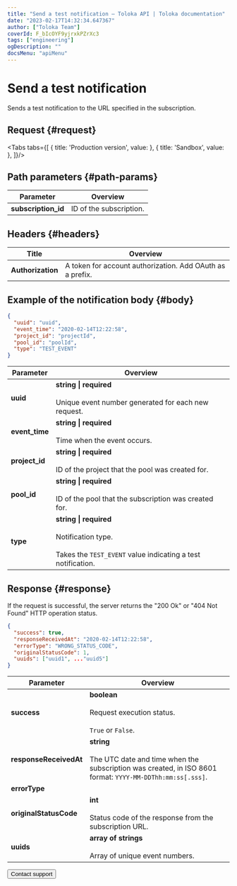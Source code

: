 ```yaml
---
title: "Send a test notification — Toloka API | Toloka documentation"
date: "2023-02-17T14:32:34.647367"
author: ["Toloka Team"]
coverId: F_bIcOYF9yjrxkPZrXc3
tags: ["engineering"]
ogDescription: ""
docsMenu: "apiMenu"
---
```



# Send a test notification

<Announce/>

Sends a test notification to the URL specified in the subscription.

## Request {#request}

<Tabs tabs={[
  { title: 'Production version', value: <PostWebhookSubscriptionsList1/> },
  { title: 'Sandbox', value: <PostWebhookSubscriptionsList2/> },
]}/>

## Path parameters {#path-params}

Parameter | Overview
----- | -----
**subscription_id** | ID of the subscription.

## Headers {#headers}

Title | Overview
----- | -----
**Authorization** | A token for account authorization. Add OAuth as a prefix.

## Example of the notification body {#body}

```json
{
  "uuid": "uuid",
  "event_time": "2020-02-14T12:22:58",
  "project_id": "projectId",
  "pool_id": "poolId",
  "type": "TEST_EVENT"
}
```

Parameter | Overview
----- | -----
**uuid** | **string \| required**<br/><br/>Unique event number generated for each new request.
**event_time** | **string \| required**<br/><br/>Time when the event occurs.
**project_id** | **string \| required**<br/><br/>ID of the project that the pool was created for.
**pool_id** | **string \| required**<br/><br/>ID of the pool that the subscription was created for.
**type** | **string \| required**<br/><br/>Notification type.<br/><br/>Takes the `TEST_EVENT` value indicating a test notification.

## Response {#response}

If the request is successful, the server returns the "200 Ok" or "404 Not Found" HTTP operation status.

```json
{
  "success": true,
  "responseReceivedAt": "2020-02-14T12:22:58",
  "errorType": "WRONG_STATUS_CODE",
  "originalStatusCode": 1,
  "uuids": ["uuid1", ..."uuid5"]
}
```

Parameter | Overview
----- | -----
**success** | **boolean**<br/><br/>Request execution status.<br/><br/>`True` or `False`.
**responseReceivedAt** | **string**<br/><br/>The UTC date and time when the subscription was created, in ISO 8601 format: `YYYY-MM-DDThh:mm:ss[.sss]`.
**errorType** | <PostWebhookSubscriptionsTable1/>
**originalStatusCode** | **int**<br/><br/>Status code of the response from the subscription URL.
**uuids** | **array of strings**<br/><br/>Array of unique event numbers.

<Button themeColor="light" view="default" size="l" type="link" url="/docs/guide/troubleshooting/support?form-source=api-post-webhook-subscriptions">Contact support</Button>